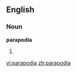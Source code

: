 ==English==

===Noun===
'''parapodia'''

# {{plural of|[[parapodium]]}}

[[vi:parapodia]]
[[zh:parapodia]]